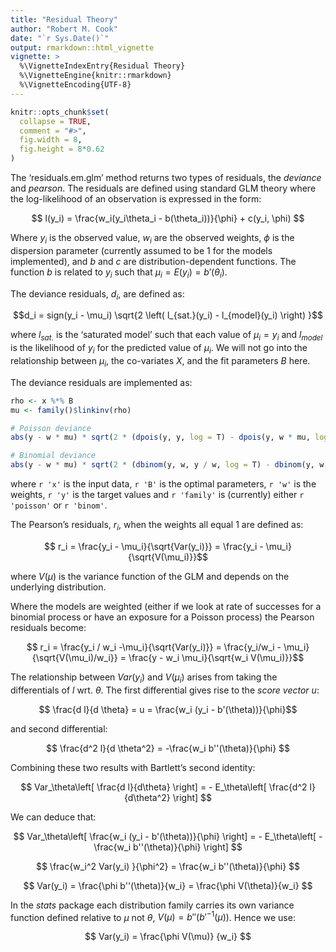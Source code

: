 ```yaml
---
title: "Residual Theory"
author: "Robert M. Cook"
date: "`r Sys.Date()`"
output: rmarkdown::html_vignette
vignette: >
  %\VignetteIndexEntry{Residual Theory}
  %\VignetteEngine{knitr::rmarkdown}
  %\VignetteEncoding{UTF-8}
---
```


```r
knitr::opts_chunk$set(
  collapse = TRUE,
  comment = "#>",
  fig.width = 8,
  fig.height = 8*0.62
)
```

The 'residuals.em.glm' method returns two types of residuals, the *deviance* and *pearson*.  The residuals are defined using standard GLM theory where the log-likelihood of an observation is expressed in the form:

$$ l(y_i) = \frac{w_i(y_i\theta_i - b(\theta_i))}{\phi}  + c(y_i, \phi) $$

Where $y_i$ is the observed value,  $w_i$ are the observed weights, $\phi$ is the dispersion parameter (currently assumed to be 1 for the models implemented), and $b$ and $c$ are distribution-dependent functions.  The function $b$ is related to $y_i$ such that $\mu_i = E(y_i) = b'(\theta_i)$.


The deviance residuals, $d_i$, are defined as:

$$d_i = sign(y_i - \mu_i) \sqrt{2 \left( l_{sat.}(y_i) - l_{model}(y_i) \right) }$$

where $l_{sat.}$ is the 'saturated model' such that each value of $\mu_i = y_i$ and $l_{model}$ is the  likelihood of $y_i$ for the predicted value of $\mu_i$.  We will not go into the relationship between $\mu_i$, the co-variates $X$, and the fit parameters $B$ here. 

The deviance residuals are implemented as:

``` r
rho <- x %*% B
mu <- family()$linkinv(rho)

# Poisson deviance
abs(y - w * mu) * sqrt(2 * (dpois(y, y, log = T) - dpois(y, w * mu, log = T)))

# Binomial deviance
abs(y - w * mu) * sqrt(2 * (dbinom(y, w, y / w, log = T) - dbinom(y, w, mu, log = T)))
```

where `r 'x'` is the input data, `r 'B'` is the optimal parameters, `r 'w'` is the weights, `r 'y'` is the target values  and `r 'family'` is (currently) either `r 'poisson'` or `r 'binom'`.

The Pearson's residuals, $r_i$, when the weights all equal 1 are defined as:

$$ r_i = \frac{y_i - \mu_i}{\sqrt{Var(y_i)}} = \frac{y_i - \mu_i}{\sqrt{V(\mu_i)}}$$

where $V(\mu)$ is the variance function of the GLM and depends on the underlying distribution.

Where the models are weighted (either if we look at rate of successes for a binomial process or have an exposure for a Poisson process) the Pearson residuals become:

$$ r_i = \frac{y_i / w_i -\mu_i}{\sqrt{Var(y_i)}} = \frac{y_i/w_i - \mu_i}{\sqrt{V(\mu_i)/w_i}}  = \frac{y - w_i \mu_i}{\sqrt{w_i V(\mu_i)}}$$

The relationship between $Var(y_i)$ and $V(\mu_i)$ arises from taking the differentials of $l$ wrt. $\theta$.  The first differential gives rise to the *score vector* $u$:

$$ \frac{d l}{d \theta} = u = \frac{w_i (y_i - b'(\theta))}{\phi}$$

and second differential:

$$ \frac{d^2 l}{d \theta^2} = -\frac{w_i b''(\theta)}{\phi} $$

Combining these two results with Bartlett's second identity:

$$ Var_\theta\left[ \frac{d l}{d\theta} \right] = - E_\theta\left[ \frac{d^2 l}{d\theta^2} \right] $$

We can deduce that:

$$ Var_\theta\left[ \frac{w_i (y_i - b'(\theta))}{\phi} \right] = - E_\theta\left[ -\frac{w_i b''(\theta)}{\phi} \right] $$

$$ \frac{w_i^2 Var(y_i) }{\phi^2}  = \frac{w_i b''(\theta)}{\phi} $$

$$ Var(y_i) = \frac{\phi b''(\theta)}{w_i} = \frac{\phi V(\theta)}{w_i} $$

In the *stats* package each distribution family carries its own variance function defined relative to $\mu$ not $\theta$, $V(\mu) = b''(b'^{-1}(\mu))$.     Hence we use:

$$ Var(y_i) = \frac{\phi V(\mu)} {w_i} $$


